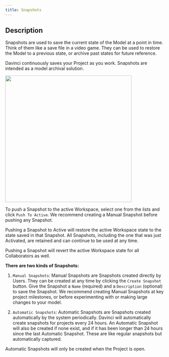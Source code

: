 ```yaml
---
title: Snapshots
---
```


## Description
Snapshots are used to save the current state of the Model at a point in time. Think of them like a save file in a video game. They can be used to restore the Model to a previous state, or archive past states for future reference.

<Note>Davinci continuously saves your Project as you work. Snapshots are intended as a model archival solution.</Note>

<img height="400" noZoom src="/images/Snapshots.png" /> 

To push a Snapshot to the active Workspace, select one from the lists and click `Push To Active`. We recommend creating a Manual Snapshot before pushing any Snapshot.

Pushing a Snapshot to Active will restore the active Workspace state to the state saved in that Snapshot. All Snapshots, including the one that was just Activated, are retained and can continue to be used at any time.

<Warning>Pushing a Snapshot will revert the active Workspace state for all Collaborators as well.</Warning>

**There are two kinds of Snapshots:**

1. `Manual Snapshots`: Manual Snapshots are Snapshots created directly by Users. They can be created at any time by clicking the `Create Snapshot` button. Give the Snapshot a `Name` (required) and a `Description` (optional) to save the Snapshot. We recommend creating Manual Snapshots at key project milestones, or before experimenting with or making large changes to your model.

2. `Automatic Snapshots`: Automatic Snapshots are Snapshots created automatically by the system periodically. Davinci will automatically create snapshots for projects every 24 hours. An Automatic Snapshot will also be created if none exist, and if it has been longer than 24 hours since the last Automatic Snapshot. These are like regular snapshots but automatically captured. 

<Info>Automatic Snapshots will only be created when the Project is open.</Info>
